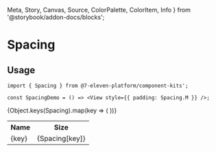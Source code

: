   Meta,
  Story,
  Canvas,
  Source,
  ColorPalette,
  ColorItem,
  Info
} from '@storybook/addon-docs/blocks';

<Meta title="MATERIALS/Spacing" />

# Spacing

## Usage

```
import { Spacing } from @7-eleven-platform/component-kits';

const SpacingDemo = () => <View style={{ padding: Spacing.M }} />;
```

<table>
  <tr>
    <th>Name</th>
    <th>Size</th>
  </tr>
  {Object.keys(Spacing).map(key => (
    <tr>
      <td>{key}</td>
      <td>{Spacing[key]}</td>
    </tr>
  ))}
</table>

